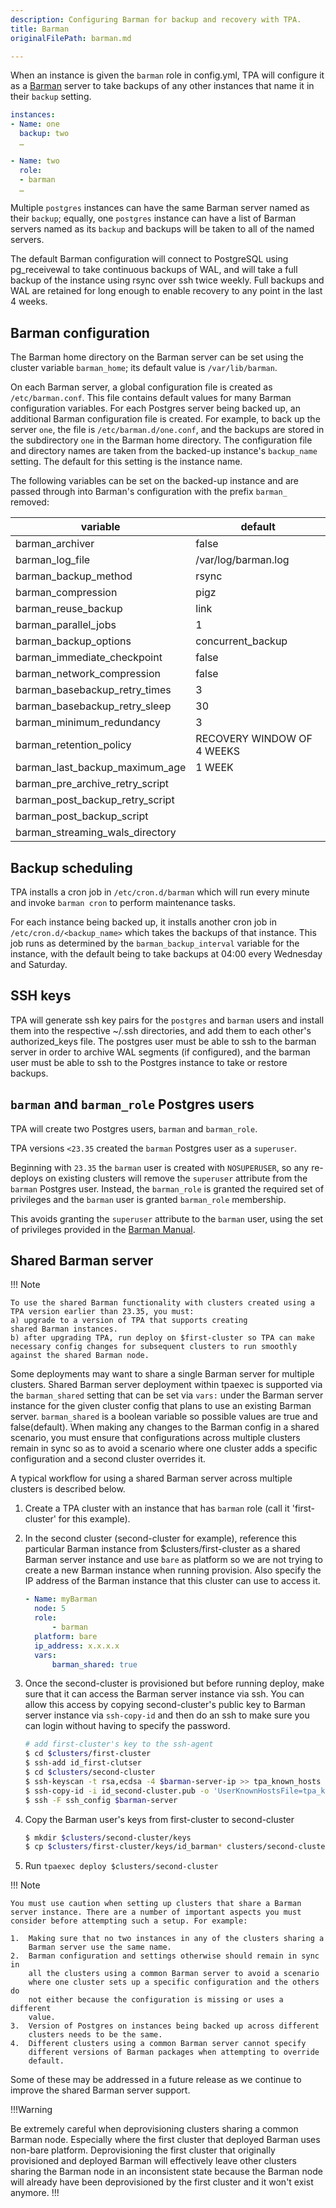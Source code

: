 ```yaml
---
description: Configuring Barman for backup and recovery with TPA.
title: Barman
originalFilePath: barman.md

---
```


When an instance is given the `barman` role in config.yml, TPA will
configure it as a [Barman](https://pgbarman.org/) server to take backups
of any other instances that name it in their `backup` setting.

```yaml
instances:
- Name: one
  backup: two
  …

- Name: two
  role:
  - barman
  …
```

Multiple `postgres` instances can have the same Barman server named as
their `backup`; equally, one `postgres` instance can have a list of
Barman servers named as its `backup` and backups will be taken to all
of the named servers.

The default Barman configuration will connect to PostgreSQL using
pg_receivewal to take continuous backups of WAL, and will take a full
backup of the instance using rsync over ssh twice weekly. Full backups
and WAL are retained for long enough to enable recovery to any point in
the last 4 weeks.

## Barman configuration

The Barman home directory on the Barman server can be set using the
cluster variable `barman_home`; its default value is `/var/lib/barman`.

On each Barman server, a global configuration file is created
as `/etc/barman.conf`. This file contains default values for many Barman
configuration variables. For each Postgres server being backed up,
an additional Barman configuration file is created. For example, to back up the
server `one`, the file is `/etc/barman.d/one.conf`, and the backups
are stored in the subdirectory `one` in the Barman home directory. The
configuration file and directory names are taken from the backed-up instance's
`backup_name` setting. The default for this setting is the instance name.

The following variables can be set on the backed-up instance and are
passed through into Barman's configuration with the prefix `barman_`
removed:

| variable                        | default                    |
| ------------------------------- | -------------------------- |
| barman_archiver                 | false                      |
| barman_log_file                 | /var/log/barman.log        |
| barman_backup_method            | rsync                      |
| barman_compression              | pigz                       |
| barman_reuse_backup             | link                       |
| barman_parallel_jobs            | 1                          |
| barman_backup_options           | concurrent_backup          |
| barman_immediate_checkpoint     | false                      |
| barman_network_compression      | false                      |
| barman_basebackup_retry_times   | 3                          |
| barman_basebackup_retry_sleep   | 30                         |
| barman_minimum_redundancy       | 3                          |
| barman_retention_policy         | RECOVERY WINDOW OF 4 WEEKS |
| barman_last_backup_maximum_age  | 1 WEEK                     |
| barman_pre_archive_retry_script |                            |
| barman_post_backup_retry_script |                            |
| barman_post_backup_script       |                            |
| barman_streaming_wals_directory |                            |

## Backup scheduling

TPA installs a cron job in `/etc/cron.d/barman` which will run every
minute and invoke `barman cron` to perform maintenance tasks.

For each instance being backed up, it installs another cron job in
`/etc/cron.d/<backup_name>` which takes the backups of that instance.
This job runs as determined by the `barman_backup_interval` variable for
the instance, with the default being to take backups at 04:00 every
Wednesday and Saturday.

## SSH keys

TPA will generate ssh key pairs for the `postgres` and `barman`
users and install them into the respective ~/.ssh directories, and add
them to each other's authorized_keys file. The postgres user must be
able to ssh to the barman server in order to archive WAL segments (if
configured), and the barman user must be able to ssh to the Postgres
instance to take or restore backups.

## `barman` and `barman_role` Postgres users

TPA will create two Postgres users, `barman` and `barman_role`.

TPA versions `<23.35` created the `barman` Postgres user as a `superuser`.

Beginning with `23.35` the `barman` user is created with `NOSUPERUSER`,
so any re-deploys on existing clusters will remove the `superuser` attribute
from the `barman` Postgres user. Instead, the `barman_role` is granted the
required set of privileges and the `barman` user is granted `barman_role` membership.

This avoids granting the `superuser` attribute to the `barman` user, using the set
of privileges provided in the [Barman Manual](https://docs.pgbarman.org/release/latest/#postgresql-connection).

## Shared Barman server

!!! Note

    To use the shared Barman functionality with clusters created using a
    TPA version earlier than 23.35, you must:
    a) upgrade to a version of TPA that supports creating
    shared Barman instances.
    b) after upgrading TPA, run deploy on $first-cluster so TPA can make
    necessary config changes for subsequent clusters to run smoothly
    against the shared Barman node.

Some deployments may want to share a single Barman server for multiple
clusters. Shared Barman server deployment within
tpaexec is supported via the `barman_shared` setting that can be set via
`vars:` under the Barman server instance for the given cluster config
that plans to use an existing Barman server. `barman_shared` is a
boolean variable so possible values are true and false(default). When
making any changes to the Barman config in a shared scenario, you must
ensure that configurations across multiple clusters remain in sync so as
to avoid a scenario where one cluster adds a specific configuration and
a second cluster overrides it.

A typical workflow for using a shared Barman server across multiple
clusters is described below.

1.  Create a TPA cluster with an instance that has `barman` role
    (call it 'first-cluster' for this example).

2.  In the second cluster (second-cluster for example), reference this
    particular Barman instance from $clusters/first-cluster as a shared
    Barman server instance and use `bare` as platform so we are not
    trying to create a new Barman instance when running provision. Also
    specify the IP address of the Barman instance that this cluster can
    use to access it.

    ```yml
    - Name: myBarman
      node: 5
      role:
          - barman
      platform: bare
      ip_address: x.x.x.x
      vars:
          barman_shared: true
    ```

3.  Once the second-cluster is provisioned but before running deploy,
    make sure that it can access the Barman server instance via ssh. You
    can allow this access by copying second-cluster's public key to
    Barman server instance via `ssh-copy-id` and then do an ssh to
    make sure you can login without having to specify the password.

    ```bash
    # add first-cluster's key to the ssh-agent
    $ cd $clusters/first-cluster
    $ ssh-add id_first-clutser
    $ cd $clusters/second-cluster
    $ ssh-keyscan -t rsa,ecdsa -4 $barman-server-ip >> tpa_known_hosts
    $ ssh-copy-id -i id_second-cluster.pub -o 'UserKnownHostsFile=tpa_known_hosts' $user@$barman-server-ip
    $ ssh -F ssh_config $barman-server
    ```

4.  Copy the Barman user's keys from first-cluster to second-cluster
    ```bash
    $ mkdir $clusters/second-cluster/keys
    $ cp $clusters/first-cluster/keys/id_barman* clusters/second-cluster/keys
    ```

5.  Run `tpaexec deploy $clusters/second-cluster`

!!! Note

    You must use caution when setting up clusters that share a Barman 
    server instance. There are a number of important aspects you must
    consider before attempting such a setup. For example:

    1.  Making sure that no two instances in any of the clusters sharing a
        Barman server use the same name.
    2.  Barman configuration and settings otherwise should remain in sync in
        all the clusters using a common Barman server to avoid a scenario
        where one cluster sets up a specific configuration and the others do
        not either because the configuration is missing or uses a different
        value.
    3.  Version of Postgres on instances being backed up across different
        clusters needs to be the same.
    4.  Different clusters using a common Barman server cannot specify
        different versions of Barman packages when attempting to override
        default.

Some of these may be addressed in a future release as we continue to
improve the shared Barman server support.

!!!Warning

Be extremely careful when deprovisioning clusters sharing a common
Barman node. Especially where the first cluster that deployed Barman
uses non-bare platform. Deprovisioning the first cluster that
originally provisioned and deployed Barman will effectively leave
other clusters sharing the Barman node in an inconsistent state
because the Barman node will already have been deprovisioned by the
first cluster and it won't exist anymore.
!!!
